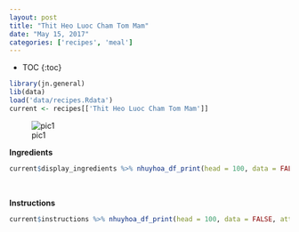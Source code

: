 ```yaml
---
layout: post
title: "Thit Heo Luoc Cham Tom Mam"
date: "May 15, 2017"
categories: ['recipes', 'meal']
---
```


* TOC
{:toc}

```r
library(jn.general)
lib(data)
load('data/recipes.Rdata')
current <- recipes[['Thit Heo Luoc Cham Tom Mam']]
```

![pic1](http://jnguyen92.github.io/nhuyhoa/figure/food/Thit_Heo_Luoc_Cham_Tom_Mam.JPG)




**Ingredients**

```r
current$display_ingredients %>% nhuyhoa_df_print(head = 100, data = FALSE, attribute = "class = \"presenttab\"")
```

<br>

**Instructions**

```r
current$instructions %>% nhuyhoa_df_print(head = 100, data = FALSE, attribute = "class = \"presenttabnoh\"")
```

